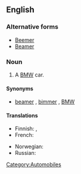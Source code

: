 {{also|beamer}}
==English==
{{wikipedia}}
===Alternative forms===
* [[Beemer]]
* [[Beamer]]

===Noun===
{{en-noun}}

# {{slang}} A [[BMW]] car.

====Synonyms====
* {{sense|BMW}} [[beamer]] , [[bimmer]] , [[BMW]]

====Translations====
{{trans-top|slang term for a BMW car or motorcycle}}
* Finnish: {{t+|fi|bemari}},  {{t|fi|bemu}}
* French: {{qualifier|colloquial}} {{t+|fr|BM|f}}
{{trans-mid}}
* Norwegian: {{t-|no|beamer|m}}
* Russian: {{t+|ru|бумер|m}}
{{trans-bottom}}

[[Category:Automobiles]]